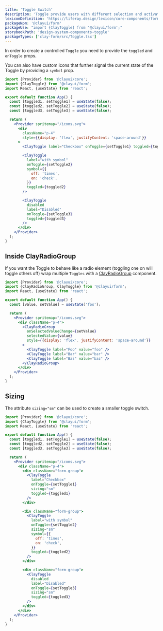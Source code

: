 ```yaml
---
title: 'Toggle Switch'
description: 'Toggle provide users with different selection and activation tools.'
lexiconDefinition: 'https://liferay.design/lexicon/core-components/forms/radio-check-toggle/#toggle'
packageNpm: '@clayui/form'
packageUse: "import {ClayToggle} from '@clayui/form';"
storybookPath: 'design-system-components-toggle'
packageTypes: ['clay-form/src/Toggle.tsx']
---
```


In order to create a controlled `Toggle` you need to provide the `toggled` and `onToggle` props.

You can also have custom icons that further signal the current state of the Toggle by providing a `symbol` prop.

```jsx preview
import {Provider} from '@clayui/core';
import {ClayToggle} from '@clayui/form';
import React, {useState} from 'react';

export default function App() {
  const [toggled1, setToggle1] = useState(false);
  const [toggled2, setToggle2] = useState(false);
  const [toggled3, setToggle3] = useState(false);

  return (
    <Provider spritemap="/icons.svg">
      <div
        className="p-4"
        style={{display: 'flex', justifyContent: 'space-around'}}
      >
        <ClayToggle label="Checkbox" onToggle={setToggle1} toggled={toggled1} />

        <ClayToggle
          label="with symbol"
          onToggle={setToggle2}
          symbol={{
            off: 'times',
            on: 'check',
          }}
          toggled={toggled2}
        />

        <ClayToggle
          disabled
          label="Disabled"
          onToggle={setToggle3}
          toggled={toggled3}
        />
      </div>
    </Provider>
  );
}
```

## Inside ClayRadioGroup

If you want the Toggle to behave like a radio element (toggling one on will toggle others off) wrap multiple `Toggles` with a [ClayRadioGroup](/docs/components/radio-group) component.

```jsx preview
import {Provider} from '@clayui/core';
import {ClayRadioGroup, ClayToggle} from '@clayui/form';
import React, {useState} from 'react';

export default function App() {
  const [value, setValue] = useState('foo');

  return (
    <Provider spritemap="/icons.svg">
      <div className="p-4">
        <ClayRadioGroup
          onSelectedValueChange={setValue}
          selectedValue={value}
          style={{display: 'flex', justifyContent: 'space-around'}}
        >
          <ClayToggle label="Foo" value="foo" />
          <ClayToggle label="Bar" value="bar" />
          <ClayToggle label="Baz" value="baz" />
        </ClayRadioGroup>
      </div>
    </Provider>
  );
}
```

## Sizing

The attribute `sizing="sm"` can be used to create a smaller toggle switch.

```jsx preview
import {Provider} from '@clayui/core';
import {ClayToggle} from '@clayui/form';
import React, {useState} from 'react';

export default function App() {
  const [toggled1, setToggle1] = useState(false);
  const [toggled2, setToggle2] = useState(false);
  const [toggled3, setToggle3] = useState(false);

  return (
    <Provider spritemap="/icons.svg">
      <div className="p-4">
        <div className="form-group">
          <ClayToggle
            label="Checkbox"
            onToggle={setToggle1}
            sizing="sm"
            toggled={toggled1}
          />
        </div>

        <div className="form-group">
          <ClayToggle
            label="with symbol"
            onToggle={setToggle2}
            sizing="sm"
            symbol={{
              off: 'times',
              on: 'check',
            }}
            toggled={toggled2}
          />
        </div>

        <div className="form-group">
          <ClayToggle
            disabled
            label="Disabled"
            onToggle={setToggle3}
            sizing="sm"
            toggled={toggled3}
          />
        </div>
      </div>
    </Provider>
  );
}
```
